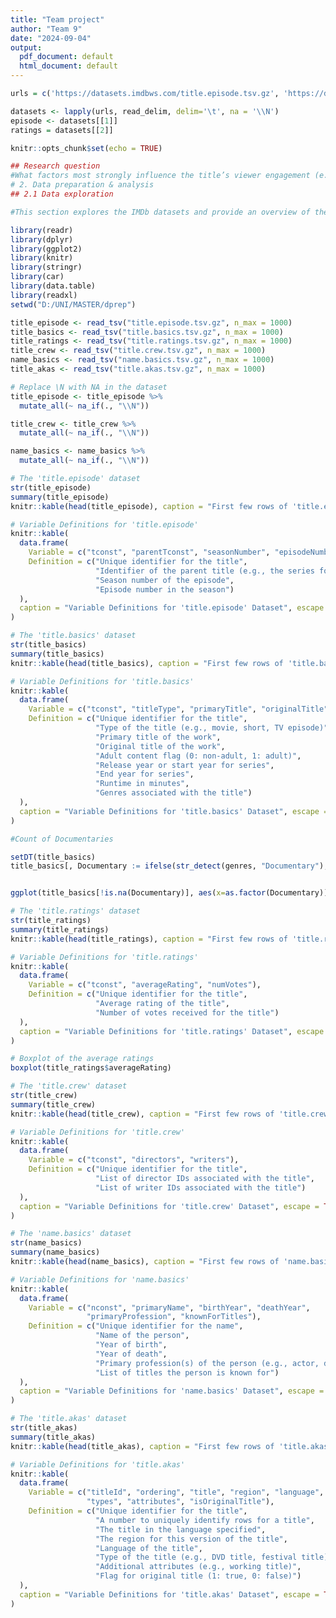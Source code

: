 ---
title: "Team project"
author: "Team 9"
date: "2024-09-04"
output:
  pdf_document: default
  html_document: default
---

```{r}
urls = c('https://datasets.imdbws.com/title.episode.tsv.gz', 'https://datasets.imdbws.com/title.ratings.tsv.gz')

datasets <- lapply(urls, read_delim, delim='\t', na = '\\N')
episode <- datasets[[1]]
ratings = datasets[[2]]
```


```{r setup, include=FALSE}
knitr::opts_chunk$set(echo = TRUE)
```


```{r}
## Research question
#What factors most strongly influence the title’s viewer engagement (e.g. votes, ratings)?
# 2. Data preparation & analysis
## 2.1 Data exploration

#This section explores the IMDb datasets and provide an overview of the datasets, the definitions of the variables and figures.
```




```{r, echo=FALSE, message=FALSE, warning=FALSE}
library(readr)
library(dplyr)
library(ggplot2)
library(knitr)
library(stringr)
library(car)
library(data.table)
library(readxl)
setwd("D:/UNI/MASTER/dprep")

```
```{r, cache=TRUE}
title_episode <- read_tsv("title.episode.tsv.gz", n_max = 1000)
title_basics <- read_tsv("title.basics.tsv.gz", n_max = 1000)
title_ratings <- read_tsv("title.ratings.tsv.gz", n_max = 1000)
title_crew <- read_tsv("title.crew.tsv.gz", n_max = 1000)
name_basics <- read_tsv("name.basics.tsv.gz", n_max = 1000)
title_akas <- read_tsv("title.akas.tsv.gz", n_max = 1000)

```
```{r}
# Replace \N with NA in the dataset
title_episode <- title_episode %>%
  mutate_all(~ na_if(., "\\N"))

title_crew <- title_crew %>%
  mutate_all(~ na_if(., "\\N"))

name_basics <- name_basics %>%
  mutate_all(~ na_if(., "\\N"))


```




```{r, echo=FALSE}
# The 'title.episode' dataset
str(title_episode)
summary(title_episode)
knitr::kable(head(title_episode), caption = "First few rows of 'title.episode' dataset", escape = TRUE)

```


```{r, echo=FALSE}
# Variable Definitions for 'title.episode'
knitr::kable(
  data.frame(
    Variable = c("tconst", "parentTconst", "seasonNumber", "episodeNumber"),
    Definition = c("Unique identifier for the title", 
                   "Identifier of the parent title (e.g., the series for an episode)", 
                   "Season number of the episode", 
                   "Episode number in the season")
  ),
  caption = "Variable Definitions for 'title.episode' Dataset", escape = TRUE
)

```


```{r, echo=FALSE}
# The 'title.basics' dataset
str(title_basics)
summary(title_basics)
knitr::kable(head(title_basics), caption = "First few rows of 'title.basics' dataset", escape = TRUE)

```




```{r, echo=FALSE}
# Variable Definitions for 'title.basics'
knitr::kable(
  data.frame(
    Variable = c("tconst", "titleType", "primaryTitle", "originalTitle", "isAdult", "startYear", "endYear", "runtimeMinutes", "genres"),
    Definition = c("Unique identifier for the title", 
                   "Type of the title (e.g., movie, short, TV episode)", 
                   "Primary title of the work", 
                   "Original title of the work", 
                   "Adult content flag (0: non-adult, 1: adult)", 
                   "Release year or start year for series", 
                   "End year for series", 
                   "Runtime in minutes", 
                   "Genres associated with the title")
  ),
  caption = "Variable Definitions for 'title.basics' Dataset", escape = TRUE
)
```


```{r}
#Count of Documentaries

setDT(title_basics)
title_basics[, Documentary := ifelse(str_detect(genres, "Documentary"), 1, 0)]


ggplot(title_basics[!is.na(Documentary)], aes(x=as.factor(Documentary)))+geom_bar()
```


```{r, echo=FALSE}
# The 'title.ratings' dataset
str(title_ratings)
summary(title_ratings)
knitr::kable(head(title_ratings), caption = "First few rows of 'title.ratings' dataset", escape = TRUE)

```



```{r, echo=FALSE}
# Variable Definitions for 'title.ratings'
knitr::kable(
  data.frame(
    Variable = c("tconst", "averageRating", "numVotes"),
    Definition = c("Unique identifier for the title", 
                   "Average rating of the title", 
                   "Number of votes received for the title")
  ),
  caption = "Variable Definitions for 'title.ratings' Dataset", escape = TRUE
)
```

```{r, echo=FALSE}
# Boxplot of the average ratings
boxplot(title_ratings$averageRating)
```



```{r, echo=FALSE}
# The 'title.crew' dataset
str(title_crew)
summary(title_crew)
knitr::kable(head(title_crew), caption = "First few rows of 'title.crew' dataset", escape = TRUE)

```



```{r, echo=FALSE}
# Variable Definitions for 'title.crew'
knitr::kable(
  data.frame(
    Variable = c("tconst", "directors", "writers"),
    Definition = c("Unique identifier for the title", 
                   "List of director IDs associated with the title", 
                   "List of writer IDs associated with the title")
  ),
  caption = "Variable Definitions for 'title.crew' Dataset", escape = TRUE
)
```


```{r, echo=FALSE}
# The 'name.basics' dataset
str(name_basics)
summary(name_basics)
knitr::kable(head(name_basics), caption = "First few rows of 'name.basics' dataset", escape = TRUE)

```



```{r, echo=FALSE}
# Variable Definitions for 'name.basics'
knitr::kable(
  data.frame(
    Variable = c("nconst", "primaryName", "birthYear", "deathYear", 
                 "primaryProfession", "knownForTitles"),
    Definition = c("Unique identifier for the name", 
                   "Name of the person", 
                   "Year of birth", 
                   "Year of death", 
                   "Primary profession(s) of the person (e.g., actor, director)", 
                   "List of titles the person is known for")
  ),
  caption = "Variable Definitions for 'name.basics' Dataset", escape = TRUE
)
```


```{r, echo=FALSE}
# The 'title.akas' dataset
str(title_akas)
summary(title_akas)
knitr::kable(head(title_akas), caption = "First few rows of 'title.akas' dataset", escape = TRUE)

```


```{r, echo=FALSE}
# Variable Definitions for 'title.akas'
knitr::kable(
  data.frame(
    Variable = c("titleId", "ordering", "title", "region", "language", 
                 "types", "attributes", "isOriginalTitle"),
    Definition = c("Unique identifier for the title", 
                   "A number to uniquely identify rows for a title", 
                   "The title in the language specified", 
                   "The region for this version of the title", 
                   "Language of the title", 
                   "Type of the title (e.g., DVD title, festival title)", 
                   "Additional attributes (e.g., working title)", 
                   "Flag for original title (1: true, 0: false)")
  ),
  caption = "Variable Definitions for 'title.akas' Dataset", escape = TRUE
)
```
